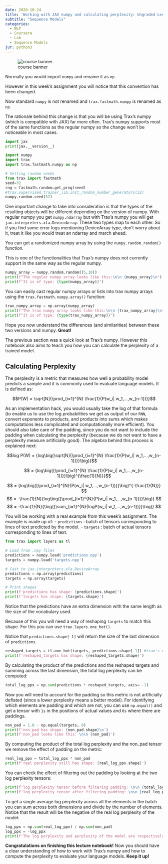 ```yaml
---
date: 2020-10-24
title: 'Working with JAX numpy and calculating perplexity: Ungraded Lecture Notebook'
subtitle: "Sequence Models"
categories: 
  - NLP 
  - Coursera 
  - Lab
  - Sequence Models
jur: python3
---
```



![course banner](/images/Course-Logo-3-3.webp){.column-margin .nolightbox} 


Normally you would import `numpy` and rename it as `np`. 

However in this week's assignment you will notice that this convention has been changed. 

Now standard `numpy` is not renamed and `trax.fastmath.numpy` is renamed as `np`. 

The rationale behind this change is that you will be using Trax's numpy (which is compatible with JAX) far more often. Trax's numpy supports most of the same functions as the regular numpy so the change won't be noticeable in most cases.

```python
import jax
print(jax.__version__)
```

```python
import numpy
import trax
import trax.fastmath.numpy as np

# Setting random seeds
from trax import fastmath
seed=32
rng = fastmath.random.get_prng(seed)
#trax.supervised.trainer_lib.init_random_number_generators(32)
numpy.random.seed(32)
```

One important change to take into consideration is that the types of the resulting objects will be different depending on the version of numpy. With regular numpy you get `numpy.ndarray` but with Trax's numpy you will get `jax.interpreters.xla.DeviceArray`. These two types map to each other. So if you find some error logs mentioning DeviceArray type, don't worry about it, treat it like you would treat an ndarray and march ahead.

You can get a randomized numpy array by using the `numpy.random.random()` function.

This is one of the functionalities that Trax's numpy does not currently support in the same way as the regular numpy. 

```python
numpy_array = numpy.random.random((5,10))
print(f"The regular numpy array looks like this:\n\n {numpy_array}\n")
print(f"It is of type: {type(numpy_array)}")
```

You can easily cast regular numpy arrays or lists into trax numpy arrays using the `trax.fastmath.numpy.array()` function:

```python
trax_numpy_array = np.array(numpy_array)
print(f"The trax numpy array looks like this:\n\n {trax_numpy_array}\n")
print(f"It is of type: {type(trax_numpy_array)}")
```

Hope you now understand the differences (and similarities) between these two versions and numpy. **Great!**

The previous section was a quick look at Trax's numpy. However this notebook also aims to teach you how you can calculate the perplexity of a trained model.

## Calculating Perplexity

The perplexity is a metric that measures how well a probability model predicts a sample and it is commonly used to evaluate language models. It is defined as: 

$$P(W) = \sqrt[N]{\prod_{i=1}^{N} \frac{1}{P(w_i| w_1,...,w_{n-1})}}$$

As an implementation hack, you would usually take the log of that formula (to enable us to use the log probabilities we get as output of our `RNN`, convert exponents to products, and products into sums which makes computations less complicated and computationally more efficient). You should also take care of the padding, since you do not want to include the padding when calculating the perplexity (because we do not want to have a perplexity measure artificially good). The algebra behind this process is explained next:


$$log P(W) = {log\big(\sqrt[N]{\prod_{i=1}^{N} \frac{1}{P(w_i| w_1,...,w_{n-1})}}\big)}$$

$$ = {log\big({\prod_{i=1}^{N} \frac{1}{P(w_i| w_1,...,w_{n-1})}}\big)^{\frac{1}{N}}}$$ 

$$ = {log\big({\prod_{i=1}^{N}{P(w_i| w_1,...,w_{n-1})}}\big)^{-\frac{1}{N}}} $$
$$ = -\frac{1}{N}{log\big({\prod_{i=1}^{N}{P(w_i| w_1,...,w_{n-1})}}\big)} $$
$$ = -\frac{1}{N}{\big({\sum_{i=1}^{N}{logP(w_i| w_1,...,w_{n-1})}}\big)} $$

You will be working with a real example from this week's assignment. The example is made up of:
   - `predictions` : batch of tensors corresponding to lines of text predicted by the model.
   - `targets` : batch of actual tensors corresponding to lines of text.

```python
from trax import layers as tl

# Load from .npy files
predictions = numpy.load('predictions.npy')
targets = numpy.load('targets.npy')

# Cast to jax.interpreters.xla.DeviceArray
predictions = np.array(predictions)
targets = np.array(targets)

# Print shapes
print(f'predictions has shape: {predictions.shape}')
print(f'targets has shape: {targets.shape}')
```

Notice that the predictions have an extra dimension with the same length as the size of the vocabulary used.

Because of this you will need a way of reshaping `targets` to match this shape. For this you can use `trax.layers.one_hot()`.

Notice that `predictions.shape[-1]` will return the size of the last dimension of `predictions`.

```python
reshaped_targets = tl.one_hot(targets, predictions.shape[-1]) #trax's one_hot function takes the input as one_hot(x, n_categories, dtype=optional)
print(f'reshaped_targets has shape: {reshaped_targets.shape}')
```

By calculating the product of the predictions and the reshaped targets and summing across the last dimension, the total log perplexity can be computed:

```python
total_log_ppx = np.sum(predictions * reshaped_targets, axis= -1)
```

Now you will need to account for the padding so this metric is not artificially deflated (since a lower perplexity means a better model). For identifying which elements are padding and which are not, you can use `np.equal()` and get a tensor with `1s` in the positions of actual values and `0s` where there are paddings.

```python
non_pad = 1.0 - np.equal(targets, 0)
print(f'non_pad has shape: {non_pad.shape}\n')
print(f'non_pad looks like this: \n\n {non_pad}')
```

By computing the product of the total log perplexity and the non_pad tensor we remove the effect of padding on the metric:

```python
real_log_ppx = total_log_ppx * non_pad
print(f'real perplexity still has shape: {real_log_ppx.shape}')
```

You can check the effect of filtering out the padding by looking at the two log perplexity tensors:

```python
print(f'log perplexity tensor before filtering padding: \n\n {total_log_ppx}\n')
print(f'log perplexity tensor after filtering padding: \n\n {real_log_ppx}')
```

To get a single average log perplexity across all the elements in the batch you can sum across both dimensions and divide by the number of elements. Notice that the result will be the negative of the real log perplexity of the model:

```python
log_ppx = np.sum(real_log_ppx) / np.sum(non_pad)
log_ppx = -log_ppx
print(f'The log perplexity and perplexity of the model are respectively: {log_ppx} and {np.exp(log_ppx)}')
```

**Congratulations on finishing this lecture notebook!** Now you should have a clear understanding of how to work with Trax's numpy and how to compute the perplexity to evaluate your language models. **Keep it up!**

